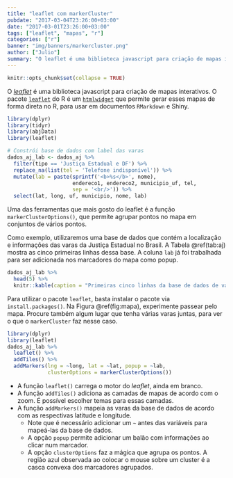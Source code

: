 ```yaml
---
title: "leaflet com markerCluster"
pubdate: "2017-03-04T23:26:00+03:00"
date: "2017-03-01T23:26:00+03:00"
tags: ["leaflet", "mapas", "r"]
categories: ["r"]
banner: "img/banners/markercluster.png"
author: ["Julio"]
summary: "O leaflet é uma biblioteca javascript para criação de mapas interativos. O pacote leaflet do R é um htmlwidget que permite gerar esses mapas de forma direta no R, para usar em documentos `RMarkdown` e Shiny."
---
```


```r
knitr::opts_chunk$set(collapse = TRUE)
```

O [*leaflet*](leafletjs.com) é uma biblioteca javascript para criação de mapas interativos. O pacote [`leaflet`](https://rstudio.github.io/leaflet/) do R é um [`htmlwidget`](www.htmlwidgets.org/) que permite gerar esses mapas de forma direta no R, para usar em documentos `RMarkdown` e Shiny.

```r
library(dplyr)
library(tidyr)
library(abjData)
library(leaflet)

# Constrói base de dados com label das varas
dados_aj_lab <- dados_aj %>%
  filter(tipo == 'Justiça Estadual e DF') %>%
  replace_na(list(tel = 'Telefone indisponível')) %>% 
  mutate(lab = paste(sprintf('<b>%s</b>', nome), 
                     endereco1, endereco2, municipio_uf, tel,
                     sep = '<br/>')) %>% 
  select(lat, long, uf, municipio, nome, lab)
```

Uma das ferramentas que mais gosto do leaflet é a função `markerClusterOptions()`, que permite agrupar pontos no mapa em conjuntos de vários pontos.

Como exemplo, utilizaremos uma base de dados que contém a localização e informações das varas da Justiça Estadual no Brasil. A Tabela \@ref(tab:aj) mostra as cinco primeiras linhas dessa base. A coluna `lab` já foi trabalhada para ser adicionada nos marcadores do mapa como popup.

```r
dados_aj_lab %>% 
  head(5) %>% 
  knitr::kable(caption = "Primeiras cinco linhas da base de dados de varas estaduais do Brasil.")
```

Para utilizar o pacote `leaflet`, basta instalar o pacote via `install.packages()`. Na Figura \@ref(fig:mapa), experimente passear pelo mapa. Procure também algum lugar que tenha várias varas juntas, para ver o que o `markerCluster` faz nesse caso.

```r
library(dplyr)
library(leaflet)
dados_aj_lab %>% 
  leaflet() %>% 
  addTiles() %>% 
  addMarkers(lng = ~long, lat = ~lat, popup = ~lab,
             clusterOptions = markerClusterOptions())
```

- A função `leaflet()` carrega o motor do *leaflet*, ainda em branco.
- A função `addTiles()` adiciona as camadas de mapas de acordo com o zoom. É possível escolher temas para essas camadas.
- A função `addMarkers()` mapeia as varas da base de dados de acordo com as respectivas latitude e longitude. 
    - Note que é necessário adicionar um `~` antes das variáveis para mapeá-las da base de dados. 
    - A opção `popup` permite adicionar um balão com informações ao clicar num marcador.
    - A opção `clusterOptions` faz a mágica que agrupa os pontos. A região azul observada ao colocar o mouse sobre um cluster é a casca convexa dos marcadores agrupados.

